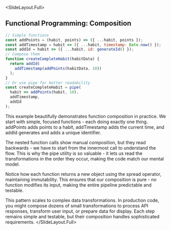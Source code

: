 
<SlideLayout.Full>
## Functional Programming: Composition

```javascript
// Simple functions
const addPoints = (habit, points) => ({ ...habit, points });
const addTimestamp = habit => ({ ...habit, timestamp: Date.now() });
const addId = habit => ({ ...habit, id: generateId() });
// Compose them
function createCompleteHabit(habitData) {
  return addId(
    addTimestamp(addPoints(habitData, 10))
  );
}
// Or use pipe for better readability
const createCompleteHabit = pipe(
  habit => addPoints(habit, 10),
  addTimestamp,
  addId
);
```

<Notes>
This example beautifully demonstrates function composition in practice. We start with simple, focused functions - each doing exactly one thing. addPoints adds points to a habit, addTimestamp adds the current time, and addId generates and adds a unique identifier.

The nested function calls show manual composition, but they read backwards - we have to start from the innermost call to understand the flow. This is why the pipe utility is so valuable - it lets us read the transformations in the order they occur, making the code match our mental model.

Notice how each function returns a new object using the spread operator, maintaining immutability. This ensures that our composition is pure - no function modifies its input, making the entire pipeline predictable and testable.

This pattern scales to complex data transformations. In production code, you might compose dozens of small transformations to process API responses, transform user input, or prepare data for display. Each step remains simple and testable, but their composition handles sophisticated requirements.
</Notes>
</SlideLayout.Full>